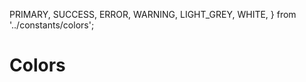   PRIMARY,
  SUCCESS,
  ERROR,
  WARNING,
  LIGHT_GREY,
  WHITE,
} from '../constants/colors';

<Meta title="Backoffice UI|2 - Colors" />

# Colors

<ColorPalette>
  <ColorItem
    title="PRIMARY"
    subtitle="/constants/colors/Primary"
    colors={[PRIMARY]}
  />
  <ColorItem
    title="SUCCESS"
    subtitle="/constants/colors/SUCCESS"
    colors={[SUCCESS]}
  />
  <ColorItem
    title="ERROR"
    subtitle="/constants/colors/ERROR"
    colors={[ERROR]}
  />
  <ColorItem
    title="WARNING"
    subtitle="/constants/colors/WARNING"
    colors={[WARNING]}
  />
  <ColorItem
    title="LIGHT_GREY"
    subtitle="/constants/colors/LIGHT_GREY"
    colors={[LIGHT_GREY]}
  />
  <ColorItem
    title="WHITE"
    subtitle="/constants/colors/WHITE"
    colors={[WHITE]}
  />
</ColorPalette>
